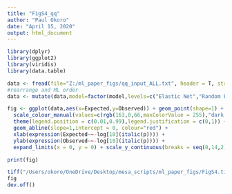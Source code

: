 ```yaml
---
title: "FigS4_qq"
author: "Paul Okoro"
date: "April 15, 2020"
output: html_document
---
```


```r
library(dplyr)
library(ggplot2)
library(viridis)
library(data.table)

data <- fread(file="Z:/ml_paper_figs/qq_input_ALL.txt", header = T, stringsAsFactors = F)
#rearrange and ML order
data <- mutate(data,model=factor(model,levels=c("Elastic Net","Random Forest","Support Vector","K Nearest Neighbor")))

fig <- ggplot(data,aes(x=Expected,y=Observed)) + geom_point(shape=1) + theme_classic(16) + 
  scale_colour_manual(values=c(rgb(163,0,66,maxColorValue = 255),"dark gray")) + 
  theme(legend.position = c(0.01,0.99),legend.justification = c(0,1)) + 
  geom_abline(slope=1,intercept = 0, colour="red") + 
  xlab(expression(Expected~~-log[10](italic(p)))) + 
  ylab(expression(Observed~~-log[10](italic(p)))) +
  expand_limits(x = 0, y = 0) + scale_y_continuous(breaks = seq(0,14,2), limits = c(0,14)) + facet_wrap(~model)

print(fig)

tiff("/Users/okoro/OneDrive/Desktop/mesa_scripts/ml_paper_figs/FigS4.tiff", width = 16, height = 16, units = 'cm', res = 300, compression = 'lzw')
fig
dev.off()

```

